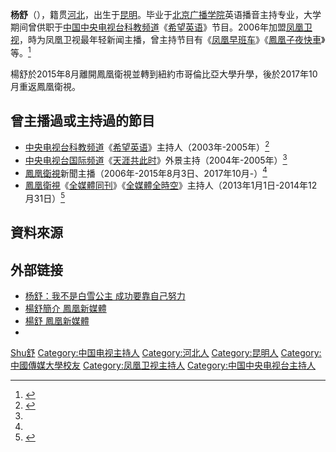 {{主播資訊
| 主播頭銜     = 鳳凰衛視主播
| 主播姓名     = 楊舒
| 主播英文名字 = 
| 主播出生年分 = 
| 主播出生日期 = {{birth date and age|1984|10|26}}
| 星座         = [[天蝎座|天蝎座]]
| 主播逝世年分 = 
| 主播逝世日期 = 
| 主播年齡     = 
| 主播照片檔案 = 
| 主播照片尺寸 = 
| 主播照片圖說 = 
| 國籍         =  {{PRC}}
| 籍貫         =  [[河北|河北]]
| 出生地       =  [[昆明|昆明]]
| 逝世地       = 
| 最高學歷     = [[中国传媒大学|中国传媒大学]]2001级国际传播学院英语播音主持/[[香港浸会大学|香港浸会大学]]财经新闻硕士在读
| 暱稱         = 
| 綽號         = Susie
| 配偶         = 
| 信仰宗教     = 
| 官方網站     = http://phtv.ifeng.com/star/yangshu/
| 備註         = 
|}}
'''杨舒'''（{{Bd|1984年|10月26日|catIdx=Yan杨舒}}），籍贯[[河北|河北]]，出生于[[昆明|昆明]]。毕业于[[北京广播学院|北京广播学院]]英语播音主持专业，大学期间曾供职于[[中国中央电视台科教频道|中国中央电视台科教频道]]《[[希望英语|希望英语]]》节目。2006年加盟[[凤凰卫视|凤凰卫视]]，時为凤凰卫视最年轻新闻主播，曾主持节目有《[[凤凰早班车|凤凰早班车]]》《[[鳳凰子夜快車|鳳凰子夜快車]]》等。<ref>{{Cite web |url=http://phtv.ifeng.com/star/yangshu/ |title=楊舒 鳳凰新媒體 |access-date=2013-04-05 |archive-date=2021-01-18 |archive-url=https://web.archive.org/web/20210118232926/http://phtv.ifeng.com/star/yangshu/ |dead-url=no }}</ref>

楊舒於2015年8月離開鳳凰衛視並轉到紐約市哥倫比亞大學升學，後於2017年10月重返鳳凰衛視。

==曾主播過或主持過的節目==
*[[中央电视台科教频道|中央电视台科教频道]]《[[希望英语|希望英语]]》主持人（2003年-2005年）<ref name="#1">{{Cite web |url=http://phtv.ifeng.com/star/yangshu/200907/0713_6737_1246414.shtml |title=楊舒簡介 鳳凰新媒體 |access-date=2013-04-05 |archive-date=2017-06-19 |archive-url=https://web.archive.org/web/20170619061524/http://phtv.ifeng.com/star/yangshu/200907/0713_6737_1246414.shtml |dead-url=no }}</ref>
*[[中央电视台国际频道|中央电视台国际频道]]《[[天涯共此时|天涯共此时]]》外景主持（2004年-2005年）<ref name="#1"/>
*[[鳳凰衛視|鳳凰衛視]]新聞主播（2006年-2015年8月3日、2017年10月-）<ref name="#1"/>
*[[鳳凰衛視|鳳凰衛視]]《[[全媒體同刊|全媒體同刊]]》《[[全媒體全時空|全媒體全時空]]》主持人（2013年1月1日-2014年12月31日）<ref>{{Cite web |url=http://phtv.ifeng.com/program/qmt/ |title=全媒體 鳳凰新媒體 |access-date=2013-04-05 |archive-date=2014-06-25 |archive-url=https://web.archive.org/web/20140625083216/http://phtv.ifeng.com/program/qmt/ |dead-url=no }}</ref>

==資料來源==
<div class="references-small">
<references />
</div>

== 外部链接 ==
* [http://v.ifeng.com/society/200908/e246df69-9e40-41e8-ac06-5940abf6a496.shtml 杨舒：我不是白雪公主 成功要靠自己努力] {{Wayback|url=http://v.ifeng.com/society/200908/e246df69-9e40-41e8-ac06-5940abf6a496.shtml |date=20190827150419 }}
* [http://phtv.ifeng.com/star/yangshu/200907/0713_6737_1246414.shtml 楊舒簡介 鳳凰新媒體] {{Wayback|url=http://phtv.ifeng.com/star/yangshu/200907/0713_6737_1246414.shtml |date=20170619061524 }}
* [http://phtv.ifeng.com/star/yangshu/ 楊舒 鳳凰新媒體] {{Wayback|url=http://phtv.ifeng.com/star/yangshu/ |date=20210118232926 }}
* {{sinaweibo|1671203363}}

{{DEFAULTSORT:Yan杨舒}}
[[Category:杨姓|Shu舒]]
[[Category:中国电视主持人|Category:中国电视主持人]]
[[Category:河北人|Category:河北人]]
[[Category:昆明人|Category:昆明人]]
[[Category:中國傳媒大學校友|Category:中國傳媒大學校友]]
[[Category:凤凰卫视主持人|Category:凤凰卫视主持人]]
[[Category:中国中央电视台主持人|Category:中国中央电视台主持人]]